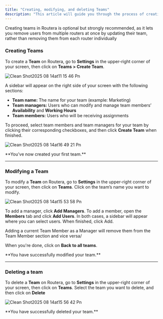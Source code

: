 ```yaml
---
title: "Creating, modifying, and deleting Teams"
description: "This article will guide you through the process of creating teams for your users, setting up managers and team members, and adding or removing users."
---
```


Creating teams in Routera is optional but strongly recommended, as it lets you remove users from multiple routers at once by updating their team, rather than removing them from each router individually

### Creating Teams

To create a **Team** on Routera, go to **Settings** <Icon icon="gear" /> in the upper-right corner of your screen, then click on **Teams \> Create Team**.

![Clean Shot2025 08 14at11 15 46 Pn](/images/CleanShot2025-08-14at11.15.46.png)

A sidebar will appear on the right side of your screen with the following sections:

- **Team name:** The name for your team (example: Marketing)
- **Team managers:** Users who can modify and manage team members’ **Availability** and **Working Hours**
- **Team members:** Users who will be receiving assignments

To proceed, select team members and team managers for your team by clicking their corresponding checkboxes, and then click **Create Team** when finished.

![Clean Shot2025 08 14at16 49 21 Pn](/images/CleanShot2025-08-14at16.49.21.png)

<Check>
  **You’ve now created your first team.**
</Check>

---

### Modifying a Team

To modify a **Team** on Routera, go to **Settings** <Icon icon="gear" /> in the upper-right corner of your screen, then click on **Teams**. Click on the team’s name you want to modify.

![Clean Shot2025 08 14at15 53 58 Pn](/images/CleanShot2025-08-14at15.53.58.png)

To add a manager, click **Add Managers**. To add a member, open the **Members** tab and click **Add Users**. In both cases, a sidebar will appear where you can select users. When finished, click Add.

<Note>
  Adding a current Team Member as a Manager will remove them from the Team Member section and vice versa/
</Note>

When you're done, click on <Icon icon="arrow-left" /> **Back to all teams**.

<Check>
  **You have successfully modified your team.**
</Check>

---

### Deleting a team

To delete a **Team** on Routera, go to **Settings** <Icon icon="gear" /> in the upper-right corner of your screen, then click on **Teams**. Select the team you want to delete, and then click on **Delete** <Icon icon="trash-can" />

![Clean Shot2025 08 14at15 56 42 Pn](/images/CleanShot2025-08-14at15.56.42.png)

<Check>
  **You have successfully deleted your team.**
</Check>